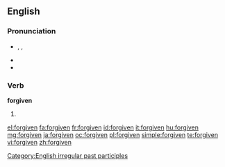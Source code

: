 ==English==

===Pronunciation===
* {{enPR|fə(r)-gĭv'ən, fôr-gĭv'ən}}, {{IPA|/fə(ɹ)ˈɡɪv.ən/|/fɔː(ɹ)ˈɡɪv.ən/}}, {{SAMPA|/f@(r)"gIv.@n/|/fO:(r)"gIv@n/}}
* {{audio|en-us-forgiven.ogg|Audio (US)}}
* {{rhymes|ɪvən}}

===Verb===
'''forgiven'''

# {{past participle of|forgive}}

[[Category:English irregular past participles]]

[[el:forgiven]]
[[fa:forgiven]]
[[fr:forgiven]]
[[id:forgiven]]
[[it:forgiven]]
[[hu:forgiven]]
[[mg:forgiven]]
[[ja:forgiven]]
[[oc:forgiven]]
[[pl:forgiven]]
[[simple:forgiven]]
[[te:forgiven]]
[[vi:forgiven]]
[[zh:forgiven]]